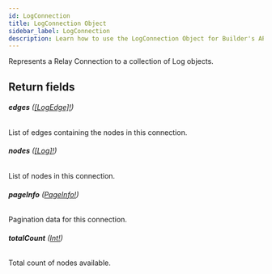 ```yaml
---
id: LogConnection
title: LogConnection Object
sidebar_label: LogConnection
description: Learn how to use the LogConnection Object for Builder's API.
---
```


Represents a Relay Connection to a collection of Log objects.

## Return fields

###### <b>edges</b> ([[LogEdge]!](/docs/composer/builder/api/schema/object/LogEdge.mdx))

List of edges containing the nodes in this connection.

###### <b>nodes</b> ([[Log]!](/docs/composer/builder/api/schema/object/Log.mdx))

List of nodes in this connection.

###### <b>pageInfo</b> ([PageInfo!](/docs/composer/builder/api/schema/object/PageInfo.mdx))

Pagination data for this connection.

###### <b>totalCount</b> ([Int!](/docs/composer/builder/api/schema/scalar/Int.mdx))

Total count of nodes available.
